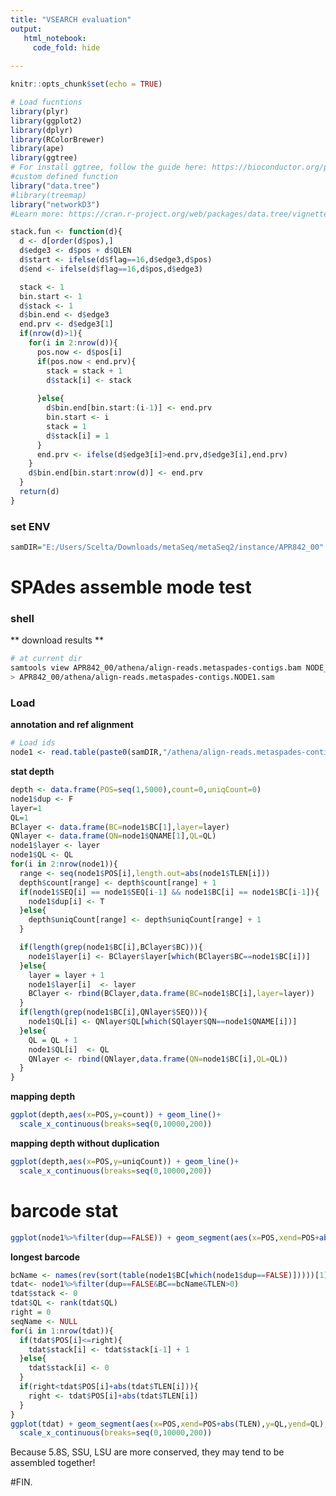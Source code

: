 ```yaml
---
title: "VSEARCH evaluation"
output:
   html_notebook:
     code_fold: hide
  
---
```


```r
knitr::opts_chunk$set(echo = TRUE)

# Load fucntions
library(plyr)
library(ggplot2)
library(dplyr)
library(RColorBrewer)
library(ape)
library(ggtree)
# For install ggtree, follow the guide here: https://bioconductor.org/packages/release/bioc/html/ggtree.html
#custom defined function
library("data.tree")
#library(treemap)
library("networkD3")
#Learn more: https://cran.r-project.org/web/packages/data.tree/vignettes/data.tree.html#trees-in-r

stack.fun <- function(d){
  d <- d[order(d$pos),]
  d$edge3 <- d$pos + d$QLEN
  d$start <- ifelse(d$flag==16,d$edge3,d$pos)
  d$end <- ifelse(d$flag==16,d$pos,d$edge3)

  stack <- 1
  bin.start <- 1
  d$stack <- 1
  d$bin.end <- d$edge3
  end.prv <- d$edge3[1]
  if(nrow(d)>1){
    for(i in 2:nrow(d)){
      pos.now <- d$pos[i]
      if(pos.now < end.prv){
        stack = stack + 1
        d$stack[i] <- stack
        
      }else{
        d$bin.end[bin.start:(i-1)] <- end.prv
        bin.start <- i
        stack = 1
        d$stack[i] = 1
      }
      end.prv <- ifelse(d$edge3[i]>end.prv,d$edge3[i],end.prv)
    }
    d$bin.end[bin.start:nrow(d)] <- end.prv
  }
  return(d)
}
```

### set ENV
```r
samDIR="E:/Users/Scelta/Downloads/metaSeq/metaSeq2/instance/APR842_00"

```


# SPAdes assemble mode test  
  
### shell
** download results **
```sh
# at current dir
samtools view APR842_00/athena/align-reads.metaspades-contigs.bam NODE_1_length_4291_cov_101.638574 \
> APR842_00/athena/align-reads.metaspades-contigs.NODE1.sam
```

### Load  
**annotation and ref alignment**
```r
# Load ids
node1 <- read.table(paste0(samDIR,"/athena/align-reads.metaspades-contigs.NODE1.tsv"),sep="\t",header=T)

```

**stat depth **
```r
depth <- data.frame(POS=seq(1,5000),count=0,uniqCount=0)
node1$dup <- F
layer=1
QL=1
BClayer <- data.frame(BC=node1$BC[1],layer=layer)
QNlayer <- data.frame(QN=node1$QNAME[1],QL=QL)
node1$layer <- layer
node1$QL <- QL
for(i in 2:nrow(node1)){
  range <- seq(node1$POS[i],length.out=abs(node1$TLEN[i]))
  depth$count[range] <- depth$count[range] + 1
  if(node1$SEQ[i] == node1$SEQ[i-1] && node1$BC[i] == node1$BC[i-1]){
    node1$dup[i] <- T
  }else{
    depth$uniqCount[range] <- depth$uniqCount[range] + 1
  }

  if(length(grep(node1$BC[i],BClayer$BC))){
    node1$layer[i] <- BClayer$layer[which(BClayer$BC==node1$BC[i])]
  }else{
    layer = layer + 1
    node1$layer[i]  <- layer
    BClayer <- rbind(BClayer,data.frame(BC=node1$BC[i],layer=layer))
  }
  if(length(grep(node1$BC[i],QNlayer$SEQ))){
    node1$QL[i] <- QNlayer$QL[which(SQlayer$QN==node1$QNAME[i])]
  }else{
    QL = QL + 1
    node1$QL[i]  <- QL
    QNlayer <- rbind(QNlayer,data.frame(QN=node1$BC[i],QL=QL))
  }
}

```

**mapping depth**
```r
ggplot(depth,aes(x=POS,y=count)) + geom_line()+ 
  scale_x_continuous(breaks=seq(0,10000,200))
```
**mapping depth without duplication**
```r
ggplot(depth,aes(x=POS,y=uniqCount)) + geom_line()+ 
  scale_x_continuous(breaks=seq(0,10000,200))
```

# barcode stat
```r
ggplot(node1%>%filter(dup==FALSE)) + geom_segment(aes(x=POS,xend=POS+abs(TLEN),y=layer,yend=layer),alpha=.1)
```

**longest barcode**
```r
bcName <- names(rev(sort(table(node1$BC[which(node1$dup==FALSE)]))))[1]
tdat<- node1%>%filter(dup==FALSE&BC==bcName&TLEN>0)
tdat$stack <- 0
tdat$QL <- rank(tdat$QL)
right = 0
seqName <- NULL
for(i in 1:nrow(tdat)){
  if(tdat$POS[i]<=right){
    tdat$stack[i] <- tdat$stack[i-1] + 1
  }else{
    tdat$stack[i] <- 0
  }
  if(right<tdat$POS[i]+abs(tdat$TLEN[i])){
    right <- tdat$POS[i]+abs(tdat$TLEN[i])
  }
}
ggplot(tdat) + geom_segment(aes(x=POS,xend=POS+abs(TLEN),y=QL,yend=QL),size=2,alpha=.5) + 
  scale_x_continuous(breaks=seq(0,10000,200))

```
Because 5.8S, SSU, LSU are more conserved, they may tend to
be assembled together!

#FIN.